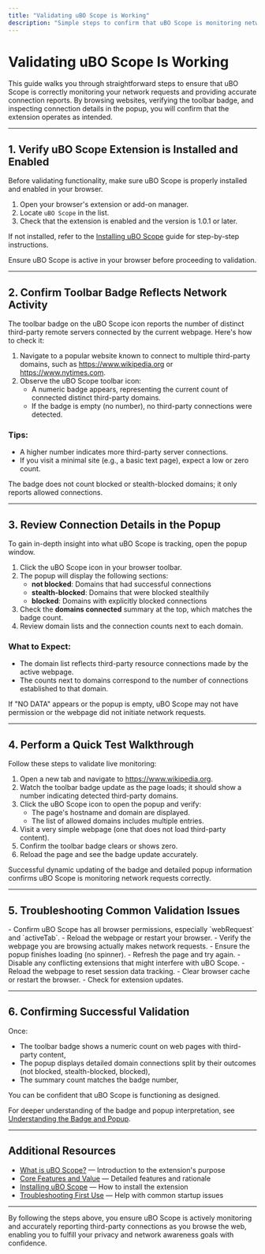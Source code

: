 ```yaml
---
title: "Validating uBO Scope is Working"
description: "Simple steps to confirm that uBO Scope is monitoring network requests as intended. Test the extension by browsing websites, checking the badge count, and reviewing connection summaries in the popup to ensure accurate reporting."
---
```


# Validating uBO Scope Is Working

This guide walks you through straightforward steps to ensure that uBO Scope is correctly monitoring your network requests and providing accurate connection reports. By browsing websites, verifying the toolbar badge, and inspecting connection details in the popup, you will confirm that the extension operates as intended.

---

## 1. Verify uBO Scope Extension is Installed and Enabled

Before validating functionality, make sure uBO Scope is properly installed and enabled in your browser.

1. Open your browser's extension or add-on manager.
2. Locate `uBO Scope` in the list.
3. Check that the extension is enabled and the version is 1.0.1 or later.

If not installed, refer to the [Installing uBO Scope](../../installation-and-setup/installing-extension) guide for step-by-step instructions.

<Check>
Ensure uBO Scope is active in your browser before proceeding to validation.
</Check>

---

## 2. Confirm Toolbar Badge Reflects Network Activity

The toolbar badge on the uBO Scope icon reports the number of distinct third-party remote servers connected by the current webpage. Here's how to check it:

1. Navigate to a popular website known to connect to multiple third-party domains, such as https://www.wikipedia.org or https://www.nytimes.com.
2. Observe the uBO Scope toolbar icon:
   - A numeric badge appears, representing the current count of connected distinct third-party domains.
   - If the badge is empty (no number), no third-party connections were detected.

### Tips:
- A higher number indicates more third-party server connections.
- If you visit a minimal site (e.g., a basic text page), expect a low or zero count.

<Note>
The badge does not count blocked or stealth-blocked domains; it only reports allowed connections.
</Note>

---

## 3. Review Connection Details in the Popup

To gain in-depth insight into what uBO Scope is tracking, open the popup window.

1. Click the uBO Scope icon in your browser toolbar.
2. The popup will display the following sections:
   - **not blocked**: Domains that had successful connections
   - **stealth-blocked**: Domains that were blocked stealthily
   - **blocked**: Domains with explicitly blocked connections
3. Check the **domains connected** summary at the top, which matches the badge count.
4. Review domain lists and the connection counts next to each domain.

### What to Expect:
- The domain list reflects third-party resource connections made by the active webpage.
- The counts next to domains correspond to the number of connections established to that domain.

<Warning>
If "NO DATA" appears or the popup is empty, uBO Scope may not have permission or the webpage did not initiate network requests.
</Warning>

---

## 4. Perform a Quick Test Walkthrough

Follow these steps to validate live monitoring:

1. Open a new tab and navigate to https://www.wikipedia.org.
2. Watch the toolbar badge update as the page loads; it should show a number indicating detected third-party domains.
3. Click the uBO Scope icon to open the popup and verify:
   - The page's hostname and domain are displayed.
   - The list of allowed domains includes multiple entries.
4. Visit a very simple webpage (one that does not load third-party content).
5. Confirm the toolbar badge clears or shows zero.
6. Reload the page and see the badge update accurately.

<Check>
Successful dynamic updating of the badge and detailed popup information confirms uBO Scope is monitoring network requests correctly.
</Check>

---

## 5. Troubleshooting Common Validation Issues

<AccordionGroup title="Common Problems and Solutions">
<Accordion title="Badge Does Not Update or Remains Blank">
- Confirm uBO Scope has all browser permissions, especially `webRequest` and `activeTab`.
- Reload the webpage or restart your browser.
- Verify the webpage you are browsing actually makes network requests.
</Accordion>
<Accordion title="Popup Shows 'NO DATA' or Is Empty">
- Ensure the popup finishes loading (no spinner).
- Refresh the page and try again.
- Disable any conflicting extensions that might interfere with uBO Scope.
</Accordion>
<Accordion title="Counts Seem Incorrect or Outdated">
- Reload the webpage to reset session data tracking.
- Clear browser cache or restart the browser.
- Check for extension updates.
</Accordion>
</AccordionGroup>

---

## 6. Confirming Successful Validation

Once:
- The toolbar badge shows a numeric count on web pages with third-party content,
- The popup displays detailed domain connections split by their outcomes (not blocked, stealth-blocked, blocked),
- The summary count matches the badge number,

You can be confident that uBO Scope is functioning as designed.

For deeper understanding of the badge and popup interpretation, see [Understanding the Badge and Popup](../understanding-badge-and-popup).


---

## Additional Resources

- [What is uBO Scope?](../../../overview/product-introduction-features/what-is-ubo-scope) — Introduction to the extension's purpose
- [Core Features and Value](../../../overview/product-introduction-features/core-features-and-value) — Detailed features and rationale
- [Installing uBO Scope](../installation-and-setup/installing-extension) — How to install the extension
- [Troubleshooting First Use](../../troubleshooting/troubleshooting-usage) — Help with common startup issues

---

By following the steps above, you ensure uBO Scope is actively monitoring and accurately reporting third-party connections as you browse the web, enabling you to fulfill your privacy and network awareness goals with confidence.
